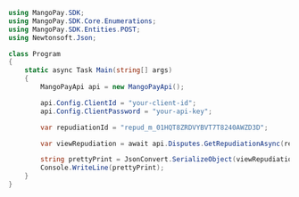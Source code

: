 ```csharp .NET 
using MangoPay.SDK;
using MangoPay.SDK.Core.Enumerations;
using MangoPay.SDK.Entities.POST;
using Newtonsoft.Json;

class Program
{
    static async Task Main(string[] args)
    {
        MangoPayApi api = new MangoPayApi();

        api.Config.ClientId = "your-client-id";
        api.Config.ClientPassword = "your-api-key";

        var repudiationId = "repud_m_01HQT8ZRDVYBVT7T8240AWZD3D";

        var viewRepudiation = await api.Disputes.GetRepudiationAsync(repudiationId);

        string prettyPrint = JsonConvert.SerializeObject(viewRepudiation, Formatting.Indented);
        Console.WriteLine(prettyPrint);
	}
}
```